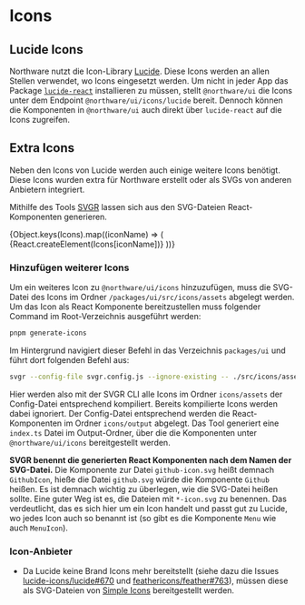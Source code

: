 
<Meta title="Icons" />

# Icons

## Lucide Icons

Northware nutzt die Icon-Library [Lucide](https://lucide.dev/). Diese Icons werden an allen Stellen verwendet, wo Icons eingesetzt werden.
Um nicht in jeder App das Package [`lucide-react`](https://lucide.dev/guide/packages/lucide-react) installieren zu müssen, 
stellt `@northware/ui` die Icons unter dem Endpoint `@northware/ui/icons/lucide` bereit. 
Dennoch können die Komponenten in `@northware/ui` auch direkt über `lucide-react` auf die Icons zugreifen.

## Extra Icons

Neben den Icons von Lucide werden auch einige weitere Icons benötigt. Diese Icons wurden extra für Northware erstellt oder als SVGs von anderen Anbietern integriert.

Mithilfe des Tools [SVGR](https://react-svgr.com/) lassen sich aus den SVG-Dateien React-Komponenten generieren.

<IconGallery>
    {Object.keys(Icons).map((iconName) => (
      <IconItem key={iconName} name={iconName}>
        {React.createElement(Icons[iconName])}
      </IconItem>
    ))}
</IconGallery>

### Hinzufügen weiterer Icons

Um ein weiteres Icon zu `@northware/ui/icons` hinzuzufügen, muss die SVG-Datei des Icons im Ordner `/packages/ui/src/icons/assets` abgelegt werden.
Um das Icon als React Komponente bereitzustellen muss folgender Command im Root-Verzeichnis ausgeführt werden:

```bash
pnpm generate-icons
```

Im Hintergrund navigiert dieser Befehl in das Verzeichnis `packages/ui` und führt dort folgenden Befehl aus:

```bash
svgr --config-file svgr.config.js --ignore-existing -- ./src/icons/assets
```

Hier werden also mit der SVGR CLI alle Icons im Ordner `icons/assets` der Config-Datei entsprechend kompiliert. Bereits kompilierte Icons werden dabei ignoriert.
Der Config-Datei entsprechend werden die React-Komponenten im Ordner `icons/output` abgelegt. Das Tool generiert eine `index.ts` Datei im Output-Ordner, 
über die die Komponenten unter `@northware/ui/icons` bereitgestellt werden.

**SVGR benennt die generierten React Komponenten nach dem Namen der SVG-Datei.** Die Komponente zur Datei `github-icon.svg` heißt demnach `GithubIcon`, 
hieße die Datei `github.svg` würde die Komponente `Github` heißen. Es ist demnach wichtig zu überlegen, wie die SVG-Datei heißen sollte.
Eine guter Weg ist es, die Dateien mit `*-icon.svg` zu benennen. Das verdeutlicht, das es sich hier um ein Icon handelt und passt gut zu Lucide,
wo jedes Icon auch so benannt ist (so gibt es die Komponente `Menu` wie auch `MenuIcon`).

### Icon-Anbieter

- Da Lucide keine Brand Icons mehr bereitstellt (siehe dazu die Issues [lucide-icons/lucide#670](https://github.com/lucide-icons/lucide/issues/670) und [feathericons/feather#763](https://github.com/feathericons/feather/issues/763)),
  müssen diese als SVG-Dateien von [Simple Icons](https://simpleicons.org/) bereitgestellt werden.